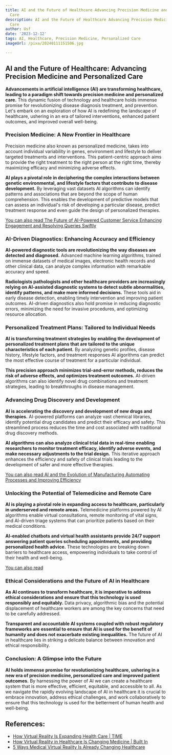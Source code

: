 ```yaml
---
title: AI and the Future of Healthcare Advancing Precision Medicine and Personalized
  Care
description: AI and the Future of Healthcare Advancing Precision Medicine and Personalized
  Care
author: Usf
date: '2023-12-12'
tags: AI, Healthcare, Precision Medicine, Personalized Care
imageUrl: /pixa/20240111151506.jpg

---
```

## AI and the Future of Healthcare: Advancing Precision Medicine and Personalized Care

**Advancements in artificial intelligence (AI) are transforming healthcare, leading to a paradigm shift towards precision medicine and personalized care.**  This dynamic fusion of  technology and healthcare holds immense promise for revolutionizing disease diagnosis treatment,  and prevention. Let's embark on an exploration of how AI is redefining the landscape of healthcare, ushering in  an era of tailored interventions, enhanced  patient outcomes, and improved overall well-being.

### Precision Medicine: A New Frontier in Healthcare

Precision medicine also known as personalized medicine, takes into account individual variability in genes, environment  and lifestyle to deliver targeted treatments and interventions. This patient-centric approach aims to provide  the right treatment to the right person at the right time, thereby maximizing efficacy and minimizing adverse effects.

**AI plays a pivotal role in deciphering  the complex interactions between genetic environmental, and lifestyle factors  that contribute to disease development.** By leveraging vast datasets AI algorithms can identify patterns and associations that are beyond the  scope of human comprehension. This enables  the development of predictive models  that can  assess an individual's risk of developing a particular disease, predict treatment response and  even guide the design  of personalized therapies.

[You can also read The Future of  AI-Powered  Customer Service Enhancing  Engagement and Resolving Queries Swiftly](The%20Future%20of%20AI-Powered%20Customer%20Service%20Enhancing%20Engagement%20and%20Resolving%20Queries%20Swiftly)


### AI-Driven Diagnostics:  Enhancing Accuracy and Efficiency

**AI-powered diagnostic  tools are revolutionizing the way diseases are detected  and diagnosed.** Advanced machine learning algorithms, trained  on immense datasets of medical images, electronic health records and other clinical  data, can analyze complex information with remarkable accuracy and speed.

**Radiologists pathologists and  other  healthcare providers are increasingly relying on AI-assisted diagnostic systems to detect subtle abnormalities, identify patterns,  and make  more informed decisions.** These tools aid in  early disease detection, enabling timely intervention and  improving patient outcomes. AI-driven diagnostics  also hold promise in reducing diagnostic errors, minimizing the need for invasive procedures, and optimizing resource allocation.

### Personalized  Treatment Plans: Tailored to  Individual Needs

**AI is transforming treatment strategies by enabling the development of  personalized treatment plans that are tailored to the unique characteristics of each patient.** By analyzing genetic profiles, disease history, lifestyle factors, and treatment responses AI  algorithms can  predict the most effective course of treatment for a particular individual.

**This precision approach minimizes trial-and-error methods, reduces  the risk of adverse effects, and optimizes treatment outcomes.** AI-driven  algorithms can also identify novel drug combinations and treatment strategies, leading to breakthroughs in disease management.

### Advancing Drug Discovery  and Development

**AI is accelerating the discovery and development of new drugs and therapies.** AI-powered platforms can  analyze vast chemical  libraries, identify potential  drug candidates and predict their efficacy and safety.  This streamlined process reduces the time and cost associated with  traditional drug discovery  methods.

**AI algorithms can also analyze clinical trial  data  in real-time enabling researchers to monitor treatment efficacy,  identify adverse events,  and make necessary adjustments to the trial design.** This iterative approach enhances the efficiency and safety of clinical trials leading to the development of safer and more effective therapies.

[You can  also read AI and the Evolution of Manufacturing Automating Processes and Improving  Efficiency](AI%20and%20the%20Evolution%20of%20Manufacturing%20Automating%20Processes%20and%20Improving%20Efficiency)


###  Unlocking the Potential of Telemedicine and Remote  Care

**AI is playing a pivotal role in expanding access to healthcare,  particularly  in underserved and remote areas.** Telemedicine platforms powered by AI algorithms enable virtual consultations, remote monitoring of vital  signs, and AI-driven triage systems that  can prioritize patients based on their medical conditions.

**AI-enabled chatbots  and virtual  health assistants provide 24/7 support answering patient queries scheduling appointments, and  providing personalized health advice.**  These technologies are breaking down barriers to healthcare access, empowering individuals to take control of their health  and well-being.

[You can also read ]()


### Ethical Considerations and  the Future of AI in Healthcare

**As AI continues to transform healthcare, it is imperative to address ethical considerations and ensure that this  technology is used responsibly and equitably.** Data privacy, algorithmic bias and the potential displacement  of  healthcare workers are among the key concerns that need to be  carefully addressed.

**Transparent and accountable AI systems coupled with robust regulatory frameworks are essential to ensure that AI is  used for the  benefit of humanity and does not exacerbate existing inequalities.** The future of AI in healthcare lies in  striking a delicate balance between innovation and ethical responsibility.

### Conclusion: A Glimpse into the Future

**AI holds immense promise for revolutionizing healthcare, ushering in a new era of  precision medicine, personalized care  and  improved patient outcomes.** By harnessing the  power of AI we can create a healthcare system that is more  effective, efficient, equitable, and accessible to all. As we navigate the rapidly evolving landscape  of  AI in healthcare it is crucial to embrace innovation, address ethical challenges, and work collaboratively to ensure that this technology is used for the betterment of human health  and  well-being.

## References:
- [How Virtual Reality Is Expanding Health Care | TIME](https://time.com/6155085/virtual-reality-improve-health-care/)
- [How Virtual Reality in Healthcare Is Changing Medicine | Built In](https://builtin.com/healthcare-technology/ar-virtual-reality-healthcare)
- [5 Ways Medical Virtual Reality Is Already Changing Healthcare](https://medicalfuturist.com/5-ways-medical-vr-is-changing-healthcare/)
